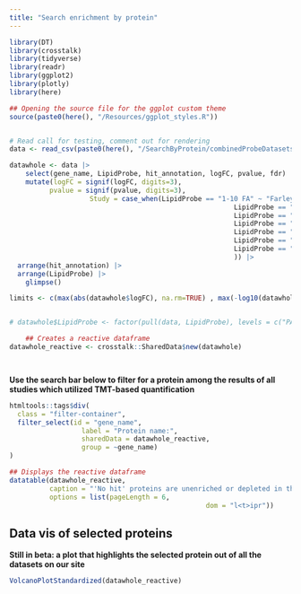 ```yaml
---
title: "Search enrichment by protein"
---
```


```r
library(DT)
library(crosstalk)
library(tidyverse)
library(readr)
library(ggplot2)
library(plotly)
library(here)

## Opening the source file for the ggplot custom theme
source(paste0(here(), "/Resources/ggplot_styles.R"))


# Read call for testing, comment out for rendering
data <- read_csv(paste0(here(), "/SearchByProtein/combinedProbeDatasets_TMT.csv"))

datawhole <- data |>
	select(gene_name, LipidProbe, hit_annotation, logFC, pvalue, fdr) |>
	mutate(logFC = signif(logFC, digits=3),
          pvalue = signif(pvalue, digits=3),
					Study = case_when(LipidProbe == "1-10 FA" ~ "Farley et al. 2024 B; DOI: 10.1021/acschembio.3c00554",
														LipidProbe == "8-3 FA" ~ "Farley et al. 2024 B; DOI: 10.1021/acschembio.3c00554",
														LipidProbe == "Sph" ~ "Farley et al. 2024 A; DOI: 10.1021/acschembio.3c00554",
														LipidProbe == "Spa" ~ "Farley et al. 2024 A; DOI: 10.1021/acschembio.3c00554",
														LipidProbe == "PE" ~ "Thomas et al. 2025; DOI: 10.1039/D4CC03599B",
														LipidProbe == "PA" ~ "Thomas et al. 2025; DOI: 10.1039/D4CC03599B",
														LipidProbe == "PA" ~ "Thomas et al. 2025; DOI: 10.1039/D4CC03599B",
														)) |>
  arrange(hit_annotation) |>
  arrange(LipidProbe) |>
	glimpse()

limits <- c(max(abs(datawhole$logFC), na.rm=TRUE) , max(-log10(datawhole$pvalue), na.rm=TRUE))


# datawhole$LipidProbe <- factor(pull(data, LipidProbe), levels = c("PA", "PE", "Sph", "Spa", "1-10 FA", "8-3 FA"), ordered = TRUE)

	## Creates a reactive dataframe
datawhole_reactive <- crosstalk::SharedData$new(datawhole)




```


**Use the search bar below to filter for a protein among the results of all studies which utilized TMT-based quantification**

```r
htmltools::tags$div(
  class = "filter-container",
  filter_select(id = "gene_name",
                  label = "Protein name:", 
                  sharedData = datawhole_reactive,
                  group = ~gene_name)
)

## Displays the reactive dataframe
datatable(datawhole_reactive,
          caption = "'No hit' proteins are unenriched or depleted in the presence of probe, 'enriched candidates' are defined as proteins with a false discovery rate less than 0.2 and a fold change of at least 1.5-fold, and 'enriched hits' are defined as proteins with a false discovery rate less than 0.05 and a fold change of at least 2-fold in the +UV over the -UV", 
          options = list(pageLength = 6,
												 dom = "l<t>ipr"))


```

## Data vis of selected proteins

**Still in beta: a plot that highlights the selected protein out of all the datasets on our site**
```r

VolcanoPlotStandardized(datawhole_reactive)

```
